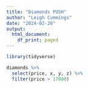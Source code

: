 ```yaml
---
title: "Diamonds PUSH"
author: "Leigh Cummings"
date: "2024-02-20"
output:
  html_document:
    df_print: paged
---
```


```r
library(tidyverse)

diamonds %>%
  select(price, x, y, z) %>%
  filter(price > 17000)
```

